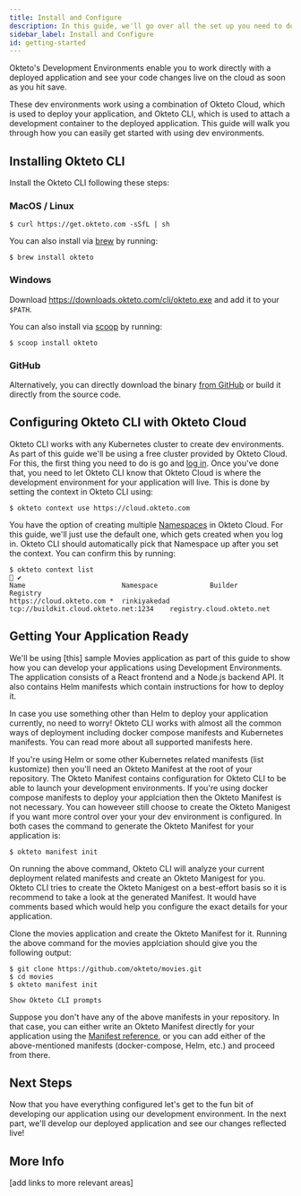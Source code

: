 ```yaml
---
title: Install and Configure
description: In this guide, we'll go over all the set up you need to do in order to get started with using development envrionments.
sidebar_label: Install and Configure
id: getting-started
---
```



Okteto's Development Environments enable you to work directly with a deployed application and see your code changes live on the cloud as soon as you hit save.

These dev environments work using a combination of Okteto Cloud, which is used to deploy your application, and Okteto CLI, which is used to attach a development container to the deployed application. This guide will walk you through how you can easily get started with using dev environments.

## Installing Okteto CLI

Install the Okteto CLI following these steps:

### MacOS / Linux

```console
$ curl https://get.okteto.com -sSfL | sh
```

You can also install via [brew](https://brew.sh/) by running:

```console
$ brew install okteto
```

### Windows

Download https://downloads.okteto.com/cli/okteto.exe and add it to your `$PATH`.

You can also install via [scoop](https://scoop.sh/) by running:

```console
$ scoop install okteto
```

### GitHub

Alternatively, you can directly download the binary [from GitHub](https://github.com/okteto/okteto/releases) or build it directly from the source code.

## Configuring Okteto CLI with Okteto Cloud

Okteto CLI works with any Kubernetes cluster to create dev environments. As part of this guide we'll be using a free cluster provided by Okteto Cloud. For this, the first thing you need to do is go and [log in](https://cloud.okteto.com). Once you've done that, you need to let Okteto CLI know that Okteto Cloud is where the development environment for your application will live. This is done by setting the context in Okteto CLI using:

```console
$ okteto context use https://cloud.okteto.com
```

You have the option of creating multiple [Namespaces](/docs/cloud/namespaces) in Okteto Cloud. For this guide, we'll just use the default one, which gets created when you log in. Okteto CLI should automatically pick that Namespace up after you set the context. You can confirm this by running:

```console
$ okteto context list                                                    ✔
Name                        Namespace             Builder                                 Registry
https://cloud.okteto.com *  rinkiyakedad          tcp://buildkit.cloud.okteto.net:1234    registry.cloud.okteto.net
```

## Getting Your Application Ready

We'll be using [this] sample Movies application as part of this guide to show how you can develop your applications using Development Environments. The application consists of a React frontend and a Node.js backend API. It also contains Helm manifests which contain instructions for how to deploy it.

In case you use something other than Helm to deploy your application currently, no need to worry! Okteto CLI works with almost all the common ways of deployment including docker compose manifests and Kubernetes manifests. You can read more about all supported manifests here.

If you're using Helm or some other Kubernetes related manifests (list kustomize) then you'll need an Okteto Manifest at the root of your repository. The Okteto Manifest contains configuration for Okteto CLI to be able to launch your development environments. If you're using docker compose manifests to deploy your applciation then the Okteto Manifest is not necessary. You can howeveer still choose to create the Okteto Manigest if you want more control over your your dev environment is configured. In both cases the command to generate the Okteto Manifest for your application is:

```console
$ okteto manifest init
```
On running the above command, Okteto CLI will analyze your current deployment related manifests and create an Okteto Manigest for you. Okteto CLI tries to create the Okteto Manigest on a best-effort basis so it is recommend to take a look at the generated Manifest. It would have comments based which would help you configure the exact details for your application. 

Clone the movies application and create the Okteto Manifest for it. Running the above command for the movies applciation should give you the following output:

```console
$ git clone https://github.com/okteto/movies.git
$ cd movies
$ okteto manifest init
```

```console
Show Okteto CLI prompts
```

Suppose you don't have any of the above manifests in your repository. In that case, you can either write an Okteto Manifest directly for your application using the [Manifest reference](/docs/reference/manifest), or you can add either of the above-mentioned manifests (docker-compose, Helm, etc.) and proceed from there. 

## Next Steps

Now that you have everything configured let's get to the fun bit of developing our application using our development environment. In the next part, we'll develop our deployed application and see our changes reflected live!

## More Info

[add links to more relevant areas]
